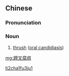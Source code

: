 ==Chinese==
{{zh-forms}}

===Pronunciation===
{{zh-pron
|m=tíchāfǔjū
|cat=n
}}

===Noun===
{{zh-noun}}

# {{lb|zh|pathology}} [[thrush]] ([[w:oral candidiasis|oral candidiasis]])

[[Category:zh:Pathology|ti2cha1fu3ju1]]

[[mg:蹄叉腐疽]]